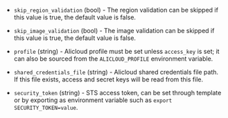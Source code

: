 <!-- Code generated from the comments of the AlicloudAccessConfig struct in builder/alicloud/ecs/access_config.go; DO NOT EDIT MANUALLY -->

-   `skip_region_validation` (bool) - The region validation can be skipped if this value is true, the default
    value is false.
    
-   `skip_image_validation` (bool) - The image validation can be skipped if this value is true, the default
    value is false.
    
-   `profile` (string) - Alicloud profile must be set unless `access_key` is set; it can also be
    sourced from the ```ALICLOUD_PROFILE``` environment variable.
    
-   `shared_credentials_file` (string) - Alicloud shared credentials file path. If this file exists, access and
    secret keys will be read from this file.
    
-   `security_token` (string) - STS access token, can be set through template or by exporting as
    environment variable such as `export SECURITY_TOKEN=value`.
    